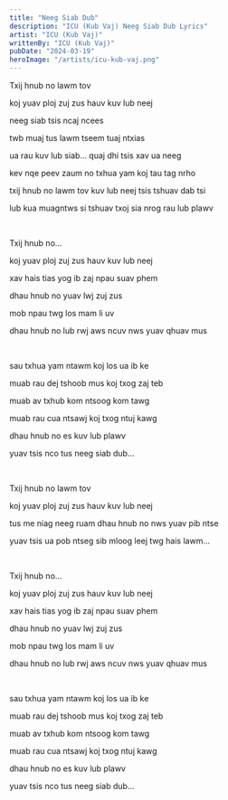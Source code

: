 ```yaml
---
title: "Neeg Siab Dub"
description: "ICU (Kub Vaj) Neeg Siab Dub Lyrics"
artist: "ICU (Kub Vaj)"
writtenBy: "ICU (Kub Vaj)"
pubDate: "2024-03-19"
heroImage: "/artists/icu-kub-vaj.png"
---
```


Txij hnub no lawm tov

koj yuav ploj zuj zus hauv kuv lub neej

neeg siab tsis ncaj ncees

twb muaj tus lawm tseem tuaj ntxias

ua rau kuv lub siab... quaj dhi tsis xav ua neeg

kev nqe peev zaum no txhua yam koj tau tag nrho

txij hnub no lawm tov kuv lub neej tsis tshuav dab tsi

lub kua muagntws si tshuav txoj sia nrog rau lub plawv

<br />

Txij hnub no...

koj yuav ploj zuj zus hauv kuv lub neej

xav hais tias yog ib zaj npau suav phem

dhau hnub no yuav lwj zuj zus

mob npau twg los mam li uv

dhau hnub no lub rwj aws ncuv nws yuav qhuav mus

<br />

sau txhua yam ntawm koj los ua ib ke

muab rau dej tshoob mus koj txog zaj teb

muab av txhub kom ntsoog kom tawg

muab rau cua ntsawj koj txog ntuj kawg

dhau hnub no es kuv lub plawv

yuav tsis nco tus neeg siab dub...

<br />

Txij hnub no lawm tov

koj yuav ploj zuj zus hauv kuv lub neej

tus me niag neeg ruam dhau hnub no nws yuav pib ntse

yuav tsis ua pob ntseg sib mloog leej twg hais lawm...

<br />

Txij hnub no...

koj yuav ploj zuj zus hauv kuv lub neej

xav hais tias yog ib zaj npau suav phem

dhau hnub no yuav lwj zuj zus

mob npau twg los mam li uv

dhau hnub no lub rwj aws ncuv nws yuav qhuav mus

<br />

sau txhua yam ntawm koj los ua ib ke

muab rau dej tshoob mus koj txog zaj teb

muab av txhub kom ntsoog kom tawg

muab rau cua ntsawj koj txog ntuj kawg

dhau hnub no es kuv lub plawv

yuav tsis nco tus neeg siab dub...

